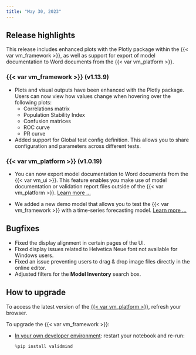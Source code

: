 ```yaml
---
title: "May 30, 2023"
---
```


## Release highlights

This release includes enhanced plots with the Plotly package within the {{< var vm_framework >}}, as well as support for export of model documentation to Word documents from the {{< var vm_platform >}}.

### {{< var vm_framework >}} (v1.13.9)

- Plots and visual outputs have been enhanced with the Plotly package. Users can now view how values change when hovering over the following plots:
    - Correlations matrix
    - Population Stability Index
    - Confusion matrices
    - ROC curve
    - PR curve
- Added support for Global test config definition. This allows you to share configuration and parameters across different tests.

### {{< var vm_platform >}} (v1.0.19)

- You can now export model documentation to Word documents from the {{< var vm_ui >}}. This feature enables you make use of model documentation or validation report files outside of the {{< var vm_platform >}}. [Learn more ...](/guide/model-documentation/export-documentation.qmd)

- We added a new demo model that allows you to test the {{< var vm_framework >}} with a time-series forecasting model. [Learn more ...](/developer-framework/samples-jupyter-notebooks.qmd)

## Bugfixes

- Fixed the display alignment in certain pages of the UI.
- Fixed display issues related to Helvetica Neue font not available for Windows users.
- Fixed an issue preventing users to drag & drop image files directly in the online editor.
- Adjusted filters for the **Model Inventory** search box.

## How to upgrade

To access the latest version of the [{{< var vm_platform >}}](http://app.prod.validmind.ai/), refresh your browser.

To upgrade the {{< var vm_framework >}}:

- [In your own developer environment](/developer-framework/model-documentation/install-and-initialize-developer-framework.qmd): restart your notebook and re-run:
    
    ```python
    %pip install validmind
    ```